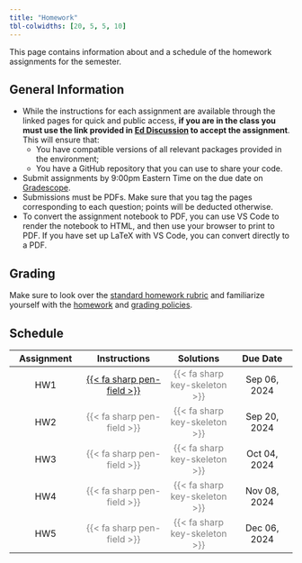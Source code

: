 ```yaml
---
title: "Homework"
tbl-colwidths: [20, 5, 5, 10]
---
```


This page contains information about and a schedule of the homework assignments for the semester.

## General Information

-  While the instructions for each assignment are available through the linked pages for quick and public access, **if you are in the class you must use the link provided in [Ed Discussion](http://us.edstem.org) to accept the assignment**. This will ensure that:
    - You have compatible versions of all relevant packages provided in the environment;
    - You have a GitHub repository that you can use to share your code.
- Submit assignments by 9:00pm Eastern Time on the due date on [Gradescope](https://gradescope.com).
- Submissions must be PDFs. Make sure that you tag the pages corresponding to each question; points will be deducted otherwise.
- To convert the assignment notebook to PDF, you can use VS Code to render the notebook to HTML, and then use your browser to print to PDF. If you have set up LaTeX with VS Code, you can convert directly to a PDF.

## Grading

Make sure to look over the [standard homework rubric](rubrics/standard.qmd) and familiarize yourself with the [homework](policies/homework.qmd) and [grading policies](policies/grading.qmd).

## Schedule

| Assignment | Instructions | Solutions | Due Date |
|:----------:|:------------:|:---------:|:--------:|
| HW1 | [{{< fa sharp pen-field >}}](hw/hw01/hw01.html) | [{{< fa sharp key-skeleton >}}]{style="color:grey"} | Sep 06, 2024 |
| HW2 | [{{< fa sharp pen-field >}}]{style="color:grey"} | [{{< fa sharp key-skeleton >}}]{style="color:grey"}  | Sep 20, 2024 |
| HW3 | [{{< fa sharp pen-field >}}]{style="color:grey"} | [{{< fa sharp key-skeleton >}}]{style="color:grey"}  | Oct 04, 2024 |
| HW4 | [{{< fa sharp pen-field >}}]{style="color:grey"} | [{{< fa sharp key-skeleton >}}]{style="color:grey"}  | Nov 08, 2024 |
| HW5 | [{{< fa sharp pen-field >}}]{style="color:grey"} | [{{< fa sharp key-skeleton >}}]{style="color:grey"} | Dec 06, 2024 |
